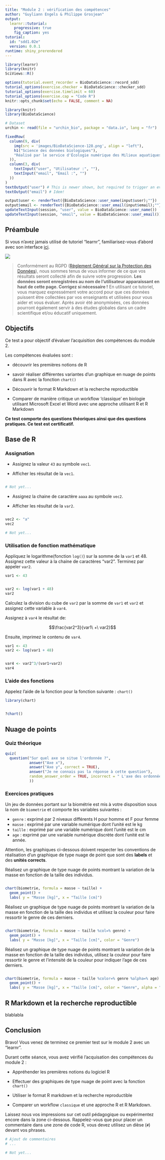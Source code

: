 ```yaml
---
title: "Module 2 : vérification des compétences"
author: "Guyliann Engels & Philippe Grosjean"
output:
  learnr::tutorial:
    progressive: true
    fig_caption: yes
tutorial:
  id: "sdd1.02e"
  version: 0.0.1
runtime: shiny_prerendered
---
```


```r
library(learnr)
library(knitr)
SciViews::R()

options(tutorial.event_recorder = BioDataScience::record_sdd)
tutorial_options(exercise.checker = BioDataScience::checker_sdd)
tutorial_options(exercise.timelimit = 60)
tutorial_options(exercise.cap = "Code R")
knitr::opts_chunk$set(echo = FALSE, comment = NA)

library(knitr)
library(BioDataScience)

# Dataset
urchin <- read(file = "urchin_bio", package = "data.io", lang = "fr")
```

```r
fixedRow(
  column(9, div(
    img(src = 'images/BioDataScience-128.png', align = "left"),
    h1("Science des données biologiques"),
    "Réalisé par le service d'Écologie numérique des Milieux aquatiques, Université de Mons (Belgique)"
  )),
  column(3, div(
    textInput("user", "Utilisateur :", ""),
    textInput("email", "Email :", "")
  ))
)
textOutput("user") # This is newer shown, but required to trigger an event!
textOutput("email") # Idem!
```

```r
output$user <- renderText({BioDataScience::user_name(input$user);""})
output$email <- renderText({BioDataScience::user_email(input$email);""})
updateTextInput(session, "user", value = BioDataScience::user_name())
updateTextInput(session, "email", value = BioDataScience::user_email())
```


## Préambule

Si vous n'avez jamais utilisé de tutoriel "learnr", familiarisez-vous d'abord avec son interface [ici](http://biodatascience-course.sciviews.org/sdd-umons/learnr.html).

![](images/attention.jpg)

> Conformément au RGPD ([Règlement Général sur la Protection des Données](https://ec.europa.eu/info/law/law-topic/data-protection/reform/rules-business-and-organisations/principles-gdpr_fr)), nous sommes tenus de vous informer de ce que vos résultats seront collecté afin de suivre votre progression. **Les données seront enregistrées au nom de l'utilisateur apparaissant en haut de cette page. Corrigez si nécessaire !** En utilisant ce tutoriel, vous marquez expressément votre accord pour que ces données puissent être collectées par vos enseignants et utilisées pour vous aider et vous évaluer. Après avoir été anonymisées, ces données pourront également servir à des études globales dans un cadre scientifique et/ou éducatif uniquement.


## Objectifs

Ce test a pour objectif d'évaluer l'acquisition des compétences du module 2.

Les compétences évaluées sont : 

- découvrir les premières notions de R 

- savoir réaliser différentes variantes d’un graphique en nuage de points dans R avec la fonction `chart()`

- Découvrir le format R Markdown et la recherche reproductible

- Comparer de manière critique un workflow ‘classique’ en biologie utilisant Microsoft Excel et Word avec une approche utilisant R et R Markdown

**Ce test comporte des questions théoriques ainsi que des questions pratiques. Ce test est certificatif.**

## Base de R 

### Assignation

- Assignez la valeur `43` au symbole  `vec1`. 

- Afficher les résultat de la `vec1`.

```r

```


```r
# Not yet...
```

- Assignez la chaine de caractère `aaaa` au symbole  `vec2`. 

- Afficher les résultat de la `var2`.

```r

```

```r
vec2 <- "a"
vec2
```

```r
# Not yet...
```

### Utilisation de fonction mathématique


Appliquez le logarithme(fonction `log()`) sur la somme de la `var1` et 48. Assignez cette valeur à la chaine de caractères "var2". Terminez par appeler `var2`.

```r
var1 <- 43
```


```r

```

```r
var2 <- log(var1 + 48)
var2
```


Calculez la division du cube de `var2` par la somme de `var1` et `var2` et assignez cette variable à `var4`.

Assignez à `var4` le résultat de:

$$\frac{var2^3}{var1\ +\ var2}$$

Ensuite, imprimez le contenu de `var4`.

```r
var1 <- 43
var2 <- log(var1 + 48)
```

```r

```

```r
var4 <- var2^3/(var1+var2)
var4
```

### L'aide des fonctions

Appelez l'aide de la fonction pour la fonction suivante : `chart()`

```r
library(chart)
```


```r

```


```r
?chart()
```

## Nuage de points

### Quiz théorique

```r
quiz(
  question("Sur quel axe se situe l'ordonnée ?",
           answer("Axe x"),
           answer("Axe y", correct = TRUE),
           answer("Je ne connais pas la réponse à cette question"),
           random_answer_order = TRUE, incorrect = " L'axe des ordonnées fait référence à l'axe y "
           ))
```

### Exercices pratiques

Un jeu de données portant sur la biométrie est mis à votre disposition sous la nom de `biometrie` et comporte les variables suivantes :

- `genre` : exprimé par 2 niveaux différents H pour homme et F pour femme
- `masse` : exprimé par une variable numérique dont l'unité est le kg
- `taille` : exprimé par une variable numérique dont l'unité est le cm
- `age` : exprimé par une variable numérique discrète dont l'unité est le année.

Attention, les graphiques ci-dessous doivent respecter les conventions de réalisation d'un graphique de type nuage de point que sont des **labels** et des **unités corrects**.


Réalisez un graphique de type nuage de points montrant la variation de la masse en fonction de la taille des individus.


```r

```

```r
chart(biometrie, formula = masse ~ taille) +
  geom_point() +
  labs( y = "Masse [kg]", x = "Taille [cm]")
```

Réalisez un graphique de type nuage de points montrant la variation de la masse en fonction de la taille des individus et utilisez la couleur pour faire ressortir le genre de ces derniers.


```r

```

```r
chart(biometrie, formula = masse ~ taille %col=% genre) +
  geom_point() +
  labs( y = "Masse [kg]", x = "Taille [cm]", color = "Genre")
```

Réalisez un graphique de type nuage de points montrant la variation de la masse en fonction de la taille des individus, utilisez la couleur pour faire ressortir le genre et l'intensité de la couleur pour indiquer l'age de ces derniers.


```r

```

```r
chart(biometrie, formula = masse ~ taille %color=% genre %alpha=% age) +
  geom_point() +
  labs( y = "Masse [kg]", x = "Taille [cm]", color = "Genre", alpha = "Age")
```


## R Markdown et la recherche reproductible

blablabla

## Conclusion 

Bravo! Vous venez de terminez ce premier test sur le module 2 avec un "learnr". 

Durant cette séance, vous avez vérifié l'acquisation des compétences du module 2 :

- Appréhender les premières notions du logiciel R

- Effectuer des graphiques de type nuage de point avec la fonction `chart()`

- Utiliser le format R markdown et la recherche reproductible 

- Comparer un workflow `classique` et une approche R et R Markdown. 

Laissez nous vos impressions sur cet outil pédagogique ou expérimentez encore dans la zone ci-dessous. Rappelez-vous que pour placer un commentaire dans une zone de code R, vous devez utilisez un dièse (`#`) devant vos phrases.

```r
# Ajout de commentaires 
# ...
```

```r
# Not yet...
```
